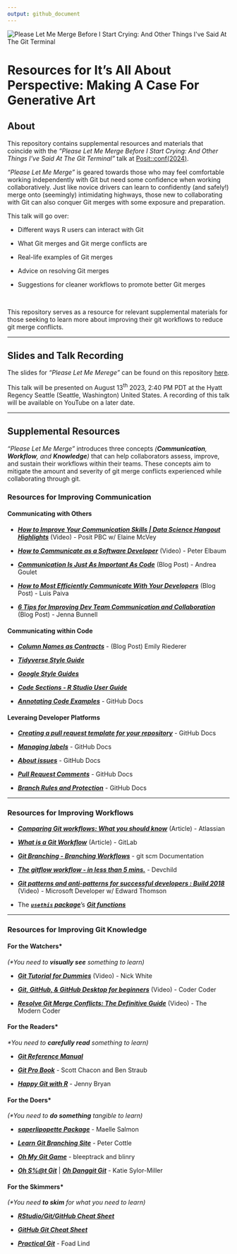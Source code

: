 ```yaml
---
output: github_document
---
```


<img src="images/plmm-gh-header.gif" alt="Please Let Me Merge Before I Start Crying: And Other Things I've Said At The Git Terminal" style="max-width=&apos;100%&apos;"/>

# **Resources for It's All About Perspective: Making A Case For Generative Art** <br>

## **About**

This repository contains supplemental resources and materials that coincide with the *"Please Let Me Merge Before I Start Crying: And Other Things I've Said At The Git Terminal"* talk at [Posit::conf(2024)](https://reg.conf.posit.co/flow/posit/positconf24/publiccatalog/page/publiccatalog/session/1712003906159001eMTZ).

*"Please Let Me Merge"* is geared towards those who may feel comfortable working independently with Git but need some confidence when working collaboratively. Just like novice drivers can learn to confidently (and safely!) merge onto (seemingly) intimidating highways, those new to collaborating with Git can also conquer Git merges with some exposure and preparation.

This talk will go over:

- Different ways R users can interact with Git

- What Git merges and Git merge conflicts are

- Real-life examples of Git merges

- Advice on resolving Git merges

- Suggestions for cleaner workflows to promote better Git merges

<br>

This repository serves as a resource for relevant supplemental materials for those seeking to learn more about improving their git workflows to reduce git merge conflicts.

------------------------------------------------------------------------

## **Slides and Talk Recording**

The slides for *"Please Let Me Merege"* can be found on this repository [here](https://meghansaha.github.io/please_let_me_merge/#/title-slide).


This talk will be presented on August 13<sup>th</sup> 2023, 2:40 PM PDT at the Hyatt Regency Seattle (Seattle, Washington) United States. A recording of this talk will be available on YouTube on a later date.

------------------------------------------------------------------------

## **Supplemental Resources**

*"Please Let Me Merge"* introduces three concepts *(**Communication**, **Workflow**, and **Knowledge**)* that can help collaborators assess, improve, and sustain their workflows within their teams. These concepts aim to mitigate the amount and severity of git merge conflicts experienced while collaborating through git.

### **Resources for Improving Communication**

#### Communicating with Others
- [***How to Improve Your Communication Skills | Data Science Hangout Highlights***](https://www.youtube.com/watch?v=SUZw5GjKNRg) (Video) - Posit PBC w/ Elaine McVey

- [***How to Communicate as a Software Developer***](https://www.youtube.com/watch?v=lOvEOlCcMBI) (Video) - Peter Elbaum

- [***Communication Is Just As Important As Code***](https://corgibytes.com/blog/2016/06/06/communication-and-code/) (Blog Post) - Andrea Goulet

- [***How to Most Efficiently Communicate With Your Developers***](https://www.bairesdev.com/blog/developer-communication/) (Blog Post)  - Luis Paiva

- [***6 Tips for Improving Dev Team Communication and Collaboration***](https://semaphoreci.com/blog/dev-team-communication) (Blog Post) - Jenna Bunnell

#### Communicating within Code
- [***Column Names as Contracts***](https://www.emilyriederer.com/post/column-name-contracts/) - (Blog Post) Emily Riederer

- [***Tidyverse Style Guide***](https://style.tidyverse.org/index.html)

- [***Google Style Guides***](https://google.github.io/styleguide/) 

- [***Code Sections - R Studio User Guide***](https://docs.posit.co/ide/user/ide/guide/code/code-sections.html)

- [***Annotating Code Examples***](Annotating code examples) - GitHub Docs

#### Leveraing Developer Platforms
- [***Creating a pull request template for your repository***](https://docs.github.com/en/communities/using-templates-to-encourage-useful-issues-and-pull-requests/creating-a-pull-request-template-for-your-repository) - GitHub Docs

- [***Managing labels***](https://docs.github.com/en/issues/using-labels-and-milestones-to-track-work/managing-labels) - GitHub Docs

- [***About issues***](https://docs.github.com/en/issues/tracking-your-work-with-issues/about-issues) - GitHub Docs

- [***Pull Request Comments***](https://docs.github.com/en/pull-requests/collaborating-with-pull-requests/reviewing-changes-in-pull-requests/commenting-on-a-pull-request) - GitHub Docs

- [***Branch Rules and Protection***](https://docs.github.com/en/repositories/configuring-branches-and-merges-in-your-repository/managing-protected-branches/managing-a-branch-protection-rule) - GitHub Docs

------------------------------------------------------------------------

### **Resources for Improving Workflows**

- [***Comparing Git workflows: What you should know***](https://www.atlassian.com/git/tutorials/comparing-workflows) (Article) - Atlassian

- [***What is a Git Workflow***](https://about.gitlab.com/topics/version-control/what-is-git-workflow/) (Article) - GitLab

- [***Git Branching - Branching Workflows***](https://git-scm.com/book/en/v2/Git-Branching-Branching-Workflows) - git scm Documentation

- [***The gitflow workflow - in less than 5 mins.***](https://www.youtube.com/watch?v=1SXpE08hvGs) - Devchild

- [***Git patterns and anti-patterns for successful developers : Build 2018***](https://www.youtube.com/watch?v=ykZbBD-CmP8) (Video) - Microsoft Developer w/ Edward Thomson

- The [***`usethis` package***](https://usethis.r-lib.org/index.html)'s [***Git functions***](https://usethis.r-lib.org/reference/index.html#git-and-github)

------------------------------------------------------------------------

### **Resources for Improving Git Knowledge**

#### For the Watchers*

<i>(*You need to **visually see** something to learn)</i>

- [***Git Tutorial for Dummies***](https://www.youtube.com/watch?v=mJ-qvsxPHpY) (Video) - Nick White

- [***Git, GitHub, & GitHub Desktop for beginners***](https://www.youtube.com/watch?v=8Dd7KRpKeaE) (Video) - Coder Coder

- [***Resolve Git Merge Conflicts: The Definitive Guide***](https://www.youtube.com/watch?v=Sqsz1-o7nXk) (Video) - The Modern Coder

#### For the Readers*

<i>*You need to **carefully read** something to learn)</i>

- [***Git Reference Manual***](https://git-scm.com/docs)

- [***Git Pro Book***](https://git-scm.com/book/en/v2) - Scott Chacon and Ben Straub

- [***Happy Git with R***](https://happygitwithr.com/) - Jenny Bryan

#### For the Doers*

<i>(*You need to **do something** tangible to learn)</i>

- [***saperlipopette Package***](https://maelle.github.io/saperlipopette/index.html) - Maelle Salmon

- [***Learn Git Branching Site***](https://learngitbranching.js.org/) - Peter Cottle

- [***Oh My Git Game***](https://ohmygit.org/) - bleeptrack and blinry

- [***Oh S%\@t Git***](https://ohshitgit.com/) \| [***Oh Danggit Git***](https://dangitgit.com/en) - Katie Sylor-Miller

#### For the Skimmers*

<i>(*You need **to skim** for what you need to learn)</i>

- [***RStudio/Git/GitHub Cheat Sheet***](https://rstudio.github.io/cheatsheets/git-github.pdf)

- [***GitHub Git Cheat Sheet***](https://education.github.com/git-cheat-sheet-education.pdf)

- [***Practical Git***](https://practicalgit.com/) - Foad Lind
